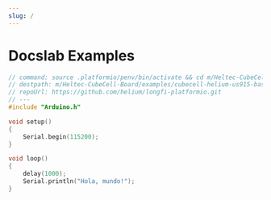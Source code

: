 ```yaml
---
slug: /
---
```



# Docslab Examples

```cpp docslab hardshare=heliumdev/cubecell-draw-demo
// command: source .platformio/penv/bin/activate && cd m/Heltec-CubeCell-Board/examples/cubecell-helium-us915-basic && pio run -t upload && pio device monitor
// destpath: m/Heltec-CubeCell-Board/examples/cubecell-helium-us915-basic/src/main.cpp
// repoUrl: https://github.com/helium/longfi-platformio.git
// ---
#include "Arduino.h"

void setup()
{
    Serial.begin(115200);
}

void loop()
{
    delay(1000);
    Serial.println("Hola, mundo!");
}
```


<DocslabCodeBlock
    hardshare="heliumdev/cubecell-draw-demo"
    className="language-cpp"
    command="source .platformio/penv/bin/activate && cd m/Heltec-CubeCell-Board/examples/cubecell-helium-us915-basic && pio run -t upload && pio device monitor"
    destpath="m/Heltec-CubeCell-Board/examples/cubecell-helium-us915-basic/src/main.cpp"
    repoUrl="https://github.com/helium/longfi-platformio.git"
    urlfile="https://raw.githubusercontent.com/helium/longfi-platformio/master/Heltec-CubeCell-Board/examples/cubecell-helium-us915-basic/src/main.cpp"
/>
